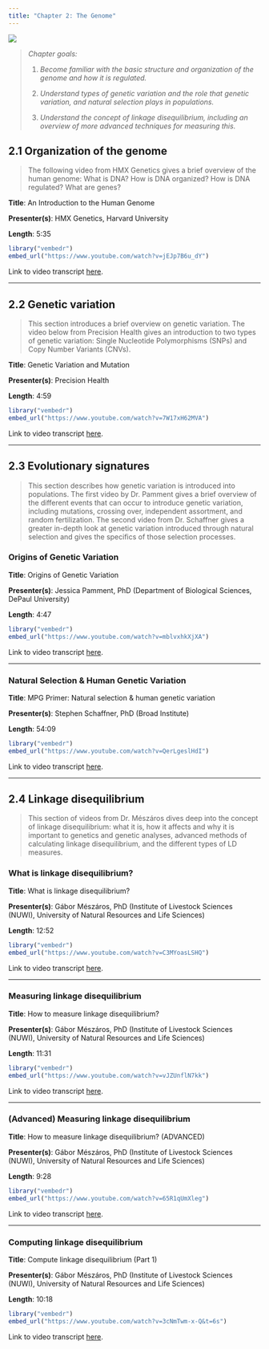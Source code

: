 ```yaml
---
title: "Chapter 2: The Genome"
---
```


![](02_genome.jpg)

> *Chapter goals:*
>
> 1.  *Become familiar with the basic structure and organization of the genome and how it is regulated.*
>
> 2.  *Understand types of genetic variation and the role that genetic variation, and natural selection plays in populations.*
>
> 3.  *Understand the concept of linkage disequilibrium, including an overview of more advanced techniques for measuring this.*

## 2.1 Organization of the genome {#sec-section1}

> The following video from HMX Genetics gives a brief overview of the human genome: What is DNA? How is DNA organized? How is DNA regulated? What are genes?

**Title**: An Introduction to the Human Genome

**Presenter(s)**: HMX Genetics, Harvard University

**Length**: 5:35

```r
library("vembedr")
embed_url("https://www.youtube.com/watch?v=jEJp7B6u_dY")
```

Link to video transcript [here](chapter2.1_transcript.qmd).

------------------------------------------------------------------------

## 2.2 Genetic variation {#sec-section2}

> This section introduces a brief overview on genetic variation. The video below from Precision Health gives an introduction to two types of genetic variation: Single Nucleotide Polymorphisms (SNPs) and Copy Number Variants (CNVs).

**Title**: Genetic Variation and Mutation

**Presenter(s)**: Precision Health

**Length**: 4:59

```r
library("vembedr")
embed_url("https://www.youtube.com/watch?v=7W17xH62MVA")
```

Link to video transcript [here](chapter2.2_transcript.qmd).

------------------------------------------------------------------------

## 2.3 Evolutionary signatures {#sec-section3}

> This section describes how genetic variation is introduced into populations. The first video by Dr. Pamment gives a brief overview of the different events that can occur to introduce genetic variation, including mutations, crossing over, independent assortment, and random fertilization. The second video from Dr. Schaffner gives a greater in-depth look at genetic variation introduced through natural selection and gives the specifics of those selection processes.

### Origins of Genetic Variation

**Title**: Origins of Genetic Variation

**Presenter(s)**: Jessica Pamment, PhD (Department of Biological Sciences, DePaul University)

**Length**: 4:47

```r
library("vembedr")
embed_url("https://www.youtube.com/watch?v=mblvxhkXjXA")
```

Link to video transcript [here](chapter2.3_transcript.qmd#sec-origins).

------------------------------------------------------------------------

### Natural Selection & Human Genetic Variation

**Title**: MPG Primer: Natural selection & human genetic variation

**Presenter(s)**: Stephen Schaffner, PhD (Broad Institute)

**Length**: 54:09

```r
library("vembedr")
embed_url("https://www.youtube.com/watch?v=QerLgeslHdI")
```

Link to video transcript [here](chapter2.3_transcript.qmd#sec-selection).

------------------------------------------------------------------------

## 2.4 Linkage disequilibrium {#sec-section4}

> This section of videos from Dr. Mészáros dives deep into the concept of linkage disequilibrium: what it is, how it affects and why it is important to genetics and genetic analyses, advanced methods of calculating linkage disequilibrium, and the different types of LD measures.

### What is linkage disequilibrium?

**Title**: What is linkage disequilibrium?

**Presenter(s)**: Gábor Mészáros, PhD (Institute of Livestock Sciences (NUWI), University of Natural Resources and Life Sciences)

**Length**: 12:52

```r
library("vembedr")
embed_url("https://www.youtube.com/watch?v=C3MYoasLSHQ")
```

Link to video transcript [here](chapter2.4_transcript.qmd#sec-video1).

------------------------------------------------------------------------

### Measuring linkage disequilibrium

**Title**: How to measure linkage disequilibrium?

**Presenter(s)**: Gábor Mészáros, PhD (Institute of Livestock Sciences (NUWI), University of Natural Resources and Life Sciences)

**Length**: 11:31

```r
library("vembedr")
embed_url("https://www.youtube.com/watch?v=vJZUnflN7kk")
```

Link to video transcript [here](chapter2.4_transcript.qmd#sec-video2).

------------------------------------------------------------------------

### (Advanced) Measuring linkage disequilibrium

**Title**: How to measure linkage disequilibrium? (ADVANCED)

**Presenter(s)**: Gábor Mészáros, PhD (Institute of Livestock Sciences (NUWI), University of Natural Resources and Life Sciences)

**Length**: 9:28

```r
library("vembedr")
embed_url("https://www.youtube.com/watch?v=65R1qUmXleg")
```

Link to video transcript [here](chapter2.4_transcript.qmd#sec-video3).

------------------------------------------------------------------------

### Computing linkage disequilibrium

**Title**: Compute linkage disequilibrium (Part 1)

**Presenter(s)**: Gábor Mészáros, PhD (Institute of Livestock Sciences (NUWI), University of Natural Resources and Life Sciences)

**Length**: 10:18

```r
library("vembedr")
embed_url("https://www.youtube.com/watch?v=3cNmTwm-x-Q&t=6s")
```

Link to video transcript [here](chapter2.4_transcript.qmd#sec-video4).
